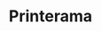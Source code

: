 ---
title: Printerama
slug: "printerama"
order: 5
published: true
aboutcompany: Printerama is a t-shirt store in Brazil, they are an exclusive online brand, based in Fortaleza, Ceará, but with national cover.
project: This project is a redesign of the e-commerce. Based on the need of expand the quantity of products available in the store, the experience of this redesign was centered in the metrics of the last design.
tags: [
    'UI',
    'UX',
    'Heatmap',
    'Metrics',
    'Magento 2'
]
colorone: "#C02525"
colortwo: "#A5110F"
mock: 'mock.png'
mockMobile: 'mock-mobile.png'
gallery: [
    'danilo-nobre-printerama.png',
    'danilo-nobre-printerama-mobile.png'
]
---